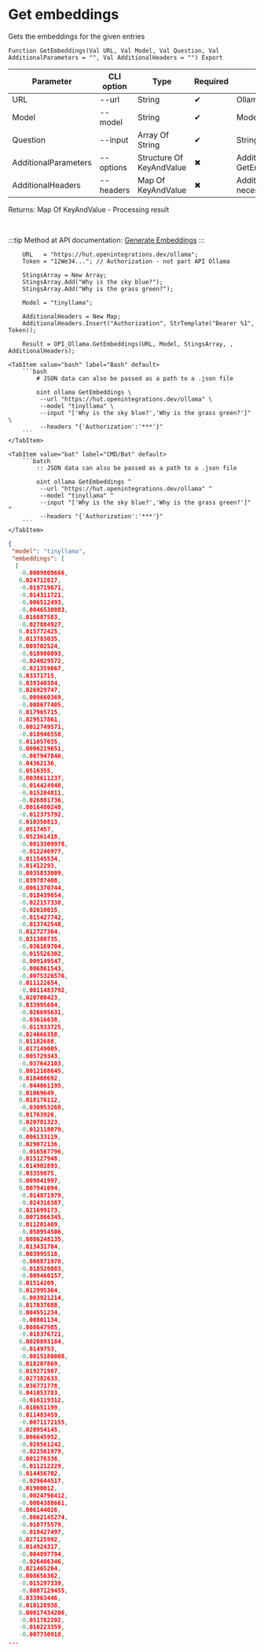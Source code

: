 ﻿---
sidebar_position: 4
description: Get embeddings and other functions to work with Ollama in the Open Integration Package, a free open-source integration library for 1C:Enterprise 8, OneScript and CLI
keywords: [1C, 1С, 1С:Enterprise, 1С:Enterprise 8.3, API, Integration, Services, Exchange, OneScript, CLI, Ollama]
---


# Get embeddings
 Gets the embeddings for the given entries



`Function GetEmbeddings(Val URL, Val Model, Val Question, Val AdditionalParameters = "", Val AdditionalHeaders = "") Export`

  | Parameter | CLI option | Type | Required | Description |
  |-|-|-|-|-|
  | URL | --url | String | &#x2714; | Ollama server URL |
  | Model | --model | String | &#x2714; | Models name |
  | Question | --input | Array Of String | &#x2714; | String or array of request strings |
  | AdditionalParameters | --options | Structure Of KeyAndValue | &#x2716; | Additional parameters. See GetEmbeddingsParameterStructure |
  | AdditionalHeaders | --headers | Map Of KeyAndValue | &#x2716; | Additional request headers, if necessary |

  
  Returns:  Map Of KeyAndValue - Processing result

<br/>

:::tip
Method at API documentation: [Generate Embeddings](https://github.com/ollama/ollama/blob/main/docs/api.md#generate-embeddings)
:::
<br/>



```bsl title="1C:Enterprise/OneScript code example"
    URL   = "https://hut.openintegrations.dev/ollama";
    Token = "12We34..."; // Authorization - not part API Ollama

    StingsArray = New Array;
    StingsArray.Add("Why is the sky blue?");
    StingsArray.Add("Why is the grass green?");

    Model = "tinyllama";

    AdditionalHeaders = New Map;
    AdditionalHeaders.Insert("Authorization", StrTemplate("Bearer %1", Token));

    Result = OPI_Ollama.GetEmbeddings(URL, Model, StingsArray, , AdditionalHeaders);
```
 

 <Tabs>
  
    <TabItem value="bash" label="Bash" default>
        ```bash
            # JSON data can also be passed as a path to a .json file
            
            oint ollama GetEmbeddings \
             --url "https://hut.openintegrations.dev/ollama" \
             --model "tinyllama" \
             --input "['Why is the sky blue?','Why is the grass green?']" \
             --headers "{'Authorization':'***'}"
        ```
    </TabItem>
  
    <TabItem value="bat" label="CMD/Bat" default>
        ```batch
            :: JSON data can also be passed as a path to a .json file
            
            oint ollama GetEmbeddings ^
             --url "https://hut.openintegrations.dev/ollama" ^
             --model "tinyllama" ^
             --input "['Why is the sky blue?','Why is the grass green?']" ^
             --headers "{'Authorization':'***'}"
        ```
    </TabItem>
</Tabs>


```json title="Result"
{
 "model": "tinyllama",
 "embeddings": [
  [
   -0.0009809666,
   0.024712617,
   -0.019719671,
   -0.014311721,
   -0.006512493,
   -0.0046530883,
   0.016887583,
   -0.027884927,
   0.015772425,
   0.013783035,
   0.009702524,
   -0.018980093,
   -0.024029572,
   -0.021359667,
   0.03371715,
   0.039340384,
   0.026929747,
   -0.009660369,
   -0.008677405,
   0.017965715,
   0.029517861,
   0.0012749571,
   -0.018946558,
   0.011057035,
   0.0006219651,
   -0.007947846,
   0.04362136,
   0.0516355,
   0.0038611237,
   -0.014424948,
   -0.015204811,
   -0.026881736,
   0.0016480248,
   -0.012375792,
   0.010350813,
   0.0517457,
   0.052361418,
   -0.0013309978,
   -0.012246977,
   0.011545534,
   0.01412293,
   0.0035833009,
   0.039787408,
   0.0061370744,
   -0.018439654,
   -0.022157338,
   -0.02610015,
   -0.015427742,
   -0.013742548,
   0.012727364,
   0.031380735,
   -0.036169704,
   -0.015526302,
   -0.009149547,
   -0.006861543,
   -0.0075326576,
   0.011122654,
   -0.0011483792,
   0.020708423,
   0.033995684,
   -0.026695631,
   -0.03616638,
   -0.011933725,
   0.024666358,
   0.01182688,
   0.017149005,
   0.005729343,
   -0.037642103,
   0.0012108645,
   0.018408692,
   -0.044061195,
   0.01069649,
   0.018176112,
   -0.030953268,
   0.01763926,
   0.020781323,
   -0.012118079,
   0.006133119,
   0.029072136,
   -0.016567796,
   0.015127948,
   0.014902893,
   0.03359875,
   0.009841997,
   0.007941094,
   -0.014871979,
   -0.024316387,
   0.021699173,
   0.0071866345,
   0.011201469,
   -0.050954506,
   0.0086248135,
   0.013431704,
   0.003995518,
   -0.008871978,
   -0.018520083,
   -0.009460157,
   0.01514209,
   0.012995364,
   -0.003921214,
   0.017037088,
   0.004551234,
   -0.00801134,
   0.008647985,
   -0.018376721,
   0.0020893184,
   -0.0149753,
   -0.0015180008,
   0.018207869,
   0.019271987,
   0.027382633,
   0.036771778,
   0.041053783,
   -0.016119312,
   0.010651199,
   0.011483459,
   -0.0071172155,
   0.020954145,
   0.006645952,
   -0.028561242,
   -0.022561979,
   0.001276336,
   -0.011212229,
   0.014456702,
   -0.029644517,
   0.01900012,
   -0.0024796412,
   -0.0004388661,
   0.006144026,
   -0.0062145274,
   -0.010775579,
   -0.019427497,
   0.027125992,
   0.014924317,
   -0.004897794,
   -0.026406346,
   0.021465264,
   0.008656362,
   -0.015297339,
   -0.0087129455,
   0.033963446,
   0.010128938,
   0.00017434206,
   -0.051782202,
   -0.010223359,
   -0.007730918,
...
```
